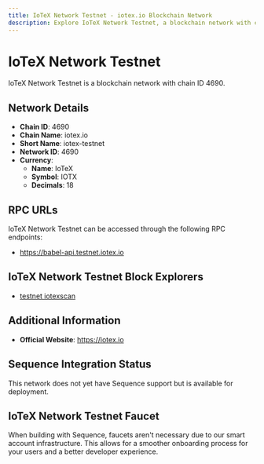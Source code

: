 ```yaml
--- 
title: IoTeX Network Testnet - iotex.io Blockchain Network
description: Explore IoTeX Network Testnet, a blockchain network with chain ID 4690. Learn about its native currency, IoTeX, and how to interact with the network.
---
```


# IoTeX Network Testnet

IoTeX Network Testnet is a blockchain network with chain ID 4690.

## Network Details

- **Chain ID**: 4690
- **Chain Name**: iotex.io
- **Short Name**: iotex-testnet
- **Network ID**: 4690
- **Currency**: 
  - **Name**: IoTeX
  - **Symbol**: IOTX
  - **Decimals**: 18

## RPC URLs

IoTeX Network Testnet can be accessed through the following RPC endpoints:

- https://babel-api.testnet.iotex.io

## IoTeX Network Testnet Block Explorers

- [testnet iotexscan](https://testnet.iotexscan.io)

## Additional Information

- **Official Website**: https://iotex.io

## Sequence Integration Status

This network does not yet have Sequence support but is available for deployment.

## IoTeX Network Testnet Faucet

When building with Sequence, faucets aren't necessary due to our smart account infrastructure. This allows for a smoother onboarding process for your users and a better developer experience.
